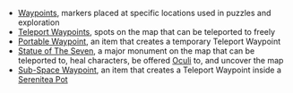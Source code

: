 {{Disambiguation}}

*[[Waypoint]]s, markers placed at specific locations used in puzzles and exploration
*[[Teleport Waypoints]], spots on the map that can be teleported to freely
*[[Portable Waypoint]], an item that creates a temporary Teleport Waypoint
*[[Statue of The Seven]], a major monument on the map that can be teleported to, heal characters, be offered [[Oculi]] to, and uncover the map
*[[Sub-Space Waypoint]], an item that creates a Teleport Waypoint inside a [[Serenitea Pot]]